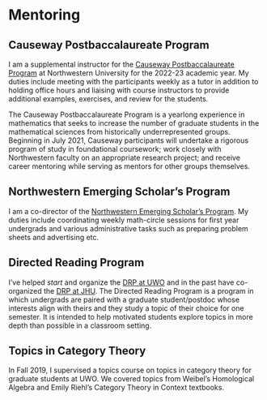 # Mentoring 

## Causeway Postbaccalaureate Program
I am a supplemental instructor for the [Causeway Postbaccalaureate Program](https://sites.northwestern.edu/causeway/)
at Northwestern University for the 2022-23 academic year. 
My duties include meeting with the participants weekly as a tutor in addition to holding office hours and liaising with course instructors to provide additional examples, exercises, and review for the students. 

The Causeway Postbaccalaureate Program is a yearlong experience in mathematics that seeks to increase the number of graduate students in the mathematical sciences from historically underrepresented groups. Beginning in July 2021, Causeway participants will undertake a rigorous program of study in foundational coursework; work closely with Northwestern faculty on an appropriate research project; and receive career mentoring while serving as mentors for other groups themselves.

## Northwestern Emerging Scholar's Program 
I am a co-director of the [Northwestern Emerging Scholar's
Program](https://www.math.northwestern.edu/undergraduate/prizes-competitions-organizations/northwestern-emerging-scholars.html).
My duties include coordinating weekly math-circle sessions for first year undergrads and various administrative tasks such as preparing problem sheets and advertising etc.

## Directed Reading Program 
I've helped *start* and organize the [DRP at
UWO](https://www.math.uwo.ca/undergraduate/current_students/directed_reading_program.html) and in
the past have co-organized the [DRP at JHU](https://math.jhu.edu/drp.html). The Directed Reading
Program is a program in which undergrads are paired with a graduate student/postdoc whose interests
align with theirs and they study a topic of their choice for one semester. It is intended to help
motivated students explore topics in more depth than possible in a classroom setting. 

## Topics in Category Theory 

In Fall 2019, I supervised a topics course on topics in category theory for graduate students at UWO. 
We covered topics from Weibel's Homological Algebra and Emily Riehl's Category Theory in Context textbooks.